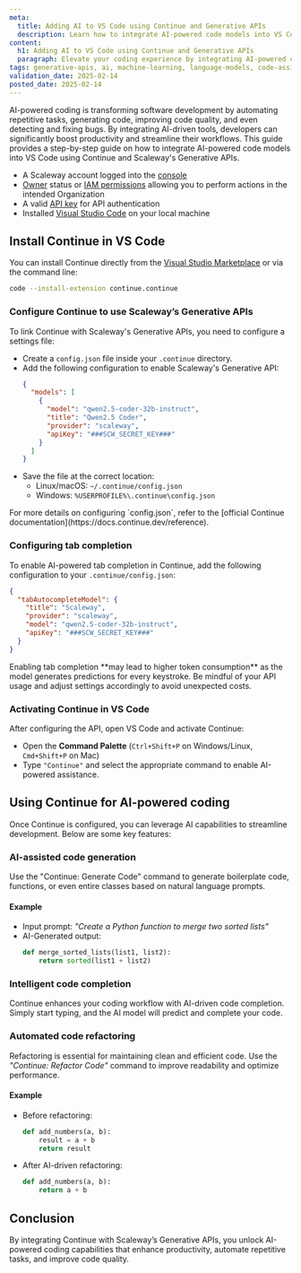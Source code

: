 ```yaml
---
meta:
  title: Adding AI to VS Code using Continue and Generative APIs
  description: Learn how to integrate AI-powered code models into VS Code with Continue and Scaleway's Generative APIs.
content:
  h1: Adding AI to VS Code using Continue and Generative APIs
  paragraph: Elevate your coding experience by integrating AI-powered code models into VS Code. With Continue and Scaleway's Generative APIs, you can leverage AI to understand, generate, and optimize code with ease.
tags: generative-apis, ai, machine-learning, language-models, code-assistance, vs-code, continue
validation_date: 2025-02-14
posted_date: 2025-02-14
---
```


AI-powered coding is transforming software development by automating repetitive tasks, generating code, improving code quality, and even detecting and fixing bugs. By integrating AI-driven tools, developers can significantly boost productivity and streamline their workflows. 
This guide provides a step-by-step guide on how to integrate AI-powered code models into VS Code using Continue and Scaleway's Generative APIs.

<Macro id="requirements" />

- A Scaleway account logged into the [console](https://console.scaleway.com)
- [Owner](/iam/concepts/#owner) status or [IAM permissions](/iam/concepts/#permission) allowing you to perform actions in the intended Organization
- A valid [API key](/iam/how-to/create-api-keys/) for API authentication
- Installed [Visual Studio Code](https://code.visualstudio.com/) on your local machine

## Install Continue in VS Code

You can install Continue directly from the [Visual Studio Marketplace](https://marketplace.visualstudio.com/items?itemName=Continue.continue) or via the command line:

```bash
code --install-extension continue.continue
```

### Configure Continue to use Scaleway’s Generative APIs

To link Continue with Scaleway's Generative APIs, you need to configure a settings file:

- Create a `config.json` file inside your `.continue` directory.
- Add the following configuration to enable Scaleway's Generative API:
    ```json
    {
      "models": [
        {
          "model": "qwen2.5-coder-32b-instruct",
          "title": "Qwen2.5 Coder",
          "provider": "scaleway",
          "apiKey": "###SCW_SECRET_KEY###"
        }
      ]
    }
    ```
- Save the file at the correct location:
  - Linux/macOS: `~/.continue/config.json`
  - Windows: `%USERPROFILE%\.continue\config.json`

<Message type="tip">
  For more details on configuring `config.json`, refer to the [official Continue documentation](https://docs.continue.dev/reference).
</Message>

### Configuring tab completion

To enable AI-powered tab completion in Continue, add the following configuration to your `.continue/config.json`:

```json
{
  "tabAutocompleteModel": {
    "title": "Scaleway",
    "provider": "scaleway",
    "model": "qwen2.5-coder-32b-instruct",
    "apiKey": "###SCW_SECRET_KEY###"
  }
}
```

<Message type="important">
  Enabling tab completion **may lead to higher token consumption** as the model generates predictions for every keystroke. Be mindful of your API usage and adjust settings accordingly to avoid unexpected costs.
</Message>

### Activating Continue in VS Code

After configuring the API, open VS Code and activate Continue:

- Open the **Command Palette** (`Ctrl+Shift+P` on Windows/Linux, `Cmd+Shift+P` on Mac)
- Type `"Continue"` and select the appropriate command to enable AI-powered assistance.

## Using Continue for AI-powered coding

Once Continue is configured, you can leverage AI capabilities to streamline development. Below are some key features:

### AI-assisted code generation

Use the "Continue: Generate Code" command to generate boilerplate code, functions, or even entire classes based on natural language prompts.

#### Example

- Input prompt: *"Create a Python function to merge two sorted lists"*
- AI-Generated output:
  ```python
  def merge_sorted_lists(list1, list2):
      return sorted(list1 + list2)
  ```

### Intelligent code completion

Continue enhances your coding workflow with AI-driven code completion. Simply start typing, and the AI model will predict and complete your code.

### Automated code refactoring

Refactoring is essential for maintaining clean and efficient code. Use the *"Continue: Refactor Code"* command to improve readability and optimize performance.

#### Example

- Before refactoring:
  ```python
  def add_numbers(a, b):
      result = a + b
      return result
  ```

- After AI-driven refactoring:
  ```python
  def add_numbers(a, b):
      return a + b
  ```

## Conclusion

By integrating Continue with Scaleway’s Generative APIs, you unlock AI-powered coding capabilities that enhance productivity, automate repetitive tasks, and improve code quality.